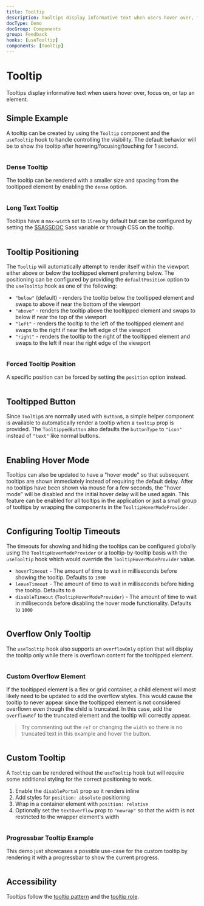 ```yaml
---
title: Tooltip
description: Tooltips display informative text when users hover over, focus on, or tap an element.
docType: Demo
docGroup: Components
group: Feedback
hooks: [useTooltip]
components: [Tooltip]
---
```


# Tooltip

Tooltips display informative text when users hover over, focus on, or tap an element.

## Simple Example

A tooltip can be created by using the `Tooltip` component and the `useTooltip`
hook to handle controlling the visibility. The default behavior will be to show
the tooltip after hovering/focusing/touching for 1 second.

```demo source="./SimpleTooltipExample.tsx"

```

### Dense Tooltip

The tooltip can be rendered with a smaller size and spacing from the tooltipped
element by enabling the `dense` option.

```demo source="./DenseTooltipExample.tsx"

```

### Long Text Tooltip

Tooltips have a `max-width` set to `15rem` by default but can be configured by
setting the [$SASSDOC](tooltip-max-width) Sass variable or through CSS on the
tooltip.

```demo source="./LongTextTooltipTooltipExample.tsx"

```

## Tooltip Positioning

The `Tooltip` will automatically attempt to render itself within the viewport
either above or below the tooltipped element preferring below. The positioning
can be configured by providing the `defaultPosition` option to the `useTooltip`
hook as one of the following:

- `"below"` (default) - renders the tooltip below the tooltipped element and
  swaps to above if near the bottom of the viewport
- `"above"` - renders the tooltip above the tooltipped element and swaps to
  below if near the top of the viewport
- `"left"` - renders the tooltip to the left of the tooltipped element and swaps
  to the right if near the left edge of the viewport
- `"right"` - renders the tooltip to the right of the tooltipped element and
  swaps to the left if near the right edge of the viewport

```demo source="./TooltipPositioningExample.tsx"

```

### Forced Tooltip Position

A specific position can be forced by setting the `position` option instead.

```demo source="./ForcedTooltipPositionExample.tsx"

```

## Tooltipped Button

Since `Tooltip`s are normally used with `Button`s, a simple helper component is
available to automatically render a tooltip when a `tooltip` prop is provided. The
`TooltippedButton` also defaults the `buttonType` to `"icon"` instead of `"text"`
like normal buttons.

```demo source="./TooltippedButtonExample.tsx"

```

## Enabling Hover Mode

Tooltips can also be updated to have a "hover mode" so that subsequent tooltips
are shown immediately instead of requiring the default delay. After no tooltips
have been shown via mouse for a few seconds, the "hover mode" will be disabled
and the initial hover delay will be used again. This feature can be enabled for
all tooltips in the application or just a small group of tooltips by wrapping
the components in the `TooltipHoverModeProvider`.

```demo source="./EnablingHoverModeExample.tsx"

```

## Configuring Tooltip Timeouts

The timeouts for showing and hiding the tooltips can be configured globally
using the `TooltipHoverModeProvider` or a tooltip-by-tooltip basis with the
`useTooltip` hook which would override the `TooltipHoverModeProvider` value.

- `hoverTimeout` - The amount of time to wait in milliseconds before showing the
  tooltip. Defaults to `1000`
- `leaveTimeout` - The amount of time to wait in milliseconds before hiding the
  tooltip. Defaults to `0`
- `disableTimeout` (`TooltipHoverModeProvider`) - The amount of time to wait in
  milliseconds before disabling the hover mode functionality. Defaults to `1000`

```demo source="./ConfiguringTooltipTimeoutsExample.tsx"

```

## Overflow Only Tooltip

The `useTooltip` hook also supports an `overflowOnly` option that will display
the tooltip only while there is overflown content for the tooltipped element.

```demo source="./OverflowOnlyTooltipExample.tsx"

```

### Custom Overflow Element

If the tooltipped element is a flex or grid container, a child element will most
likely need to be updated to add the overflow styles. This would cause the
tooltip to never appear since the tooltipped element is not considered overflown
even though the child is truncated. In this case, add the `overflowRef` to the
truncated element and the tooltip will correctly appear.

> Try commenting out the `ref` or changing the `width` so there is no truncated
> text in this example and hover the button.

```demo source="./CustomOverflowElementExample.tsx"

```

## Custom Tooltip

A `Tooltip` can be rendered without the `useTooltip` hook but will require some
additional styling for the correct positioning to work.

1. Enable the `disablePortal` prop so it renders inline
2. Add styles for `position: absolute` positioning
3. Wrap in a container element with `position: relative`
4. Optionally set the `textOverflow` prop to `"nowrap"` so that the width is not
   restricted to the wrapper element's width

```demo source="./CustomTooltipExample.tsx"

```

### Progressbar Tooltip Example

This demo just showcases a possible use-case for the custom tooltip by rendering
it with a progressbar to show the current progress.

```demo source="./ProgressbarTooltipExample.tsx"

```

## Accessibility

Tooltips follow the [tooltip pattern](https://www.w3.org/WAI/ARIA/apg/patterns/tooltip/)
and the [tooltip role](https://w3c.github.io/aria/#tooltip).
